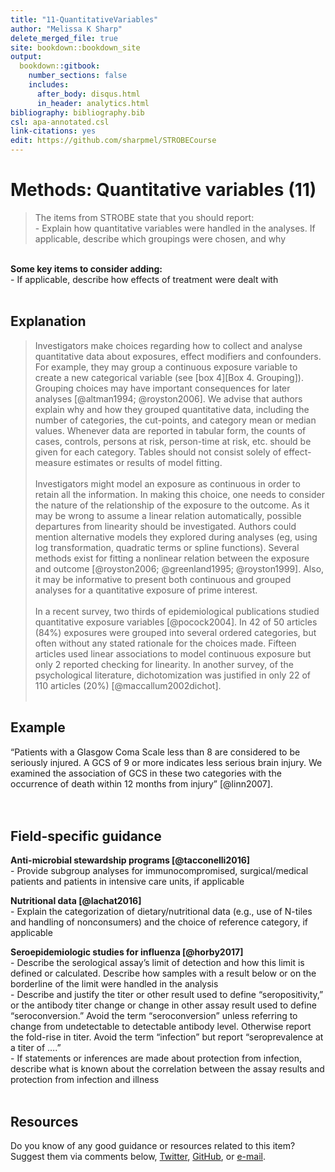 ---
title: "11-QuantitativeVariables"
author: "Melissa K Sharp"
delete_merged_file: true
site: bookdown::bookdown_site
output:
  bookdown::gitbook:
    number_sections: false 
    includes: 
      after_body: disqus.html
      in_header: analytics.html 
bibliography: bibliography.bib
csl: apa-annotated.csl
link-citations: yes
edit: https://github.com/sharpmel/STROBECourse
---

# Methods: Quantitative variables (11)
> The items from STROBE state that you should report:   
-	Explain how quantitative variables were handled in the analyses. If applicable, describe which groupings were chosen, and why

</br>
**Some key items to consider adding:**  
- If applicable, describe how effects of treatment were dealt with  
</br>

## Explanation  
> Investigators make choices regarding how to collect and analyse quantitative data about exposures, effect modifiers and confounders. For example, they may group a continuous exposure variable to create a new categorical variable (see [box 4][Box 4. Grouping]). Grouping choices may have important consequences for later analyses [@altman1994; @royston2006]. We advise that authors explain why and how they grouped quantitative data, including the number of categories, the cut-points, and category mean or median values. Whenever data are reported in tabular form, the counts of cases, controls, persons at risk, person-time at risk, etc. should be given for each category. Tables should not consist solely of effect-measure estimates or results of model fitting.  
</br>
Investigators might model an exposure as continuous in order to retain all the information. In making this choice, one needs to consider the nature of the relationship of the exposure to the outcome. As it may be wrong to assume a linear relation automatically, possible departures from linearity should be investigated. Authors could mention alternative models they explored during analyses (eg, using log transformation, quadratic terms or spline functions). Several methods exist for fitting a nonlinear relation between the exposure and outcome [@royston2006; @greenland1995; @royston1999]. Also, it may be informative to present both continuous and grouped analyses for a quantitative exposure of prime interest.  
</br>
In a recent survey, two thirds of epidemiological publications studied quantitative exposure variables [@pocock2004]. In 42 of 50 articles (84%) exposures were grouped into several ordered categories, but often without any stated rationale for the choices made. Fifteen articles used linear associations to model continuous exposure but only 2 reported checking for linearity. In another survey, of the psychological literature, dichotomization was justified in only 22 of 110 articles (20%) [@maccallum2002dichot].  
</br>

## Example  
“Patients with a Glasgow Coma Scale less than 8 are considered to be seriously injured. A GCS of 9 or more indicates less serious brain injury. We examined the association of GCS in these two categories with the occurrence of death within 12 months from injury” [@linn2007].  
</br></br>

## Field-specific guidance  
**Anti-microbial stewardship programs [@tacconelli2016]**  
- Provide subgroup analyses for immunocompromised, surgical/medical patients and patients in intensive care units, if applicable </br>

**Nutritional data [@lachat2016]**  
- Explain the categorization of dietary/nutritional data (e.g., use of N-tiles and handling of nonconsumers) and the choice of reference category, if applicable  </br>

**Seroepidemiologic studies for influenza [@horby2017]**  
- Describe the serological assay’s limit of detection and how this limit is defined or calculated. Describe how samples with a result below or on the borderline of the limit were handled in the analysis  
- Describe and justify the titer or other result used to define “seropositivity,” or the antibody titer change or change in other assay result used to define “seroconversion.” Avoid the term “seroconversion” unless referring to change from undetectable to detectable antibody level. Otherwise report the fold-rise in titer. Avoid the term “infection” but report “seroprevalence at a titer of ….”  
-  If statements or inferences are made about protection from infection, describe what is known about the correlation between the assay results and protection from infection and illness  
</br>

## Resources   
Do you know of any good guidance or resources related to this item? Suggest them via comments below, [Twitter](https://twitter.com/sharpmelk), [GitHub](https://github.com/sharpmel/STROBECourse), or [e-mail](mailto:melissaksharp@gmail.com).